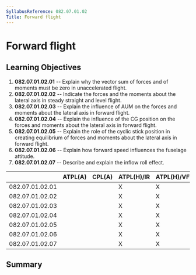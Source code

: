 ```yaml
---
SyllabusReference: 082.07.01.02
Title: Forward flight
---
```


# Forward flight

## Learning Objectives

1.  **082.07.01.02.01** -- Explain why the vector sum of forces and of moments
    must be zero in unaccelerated flight.
2.  **082.07.01.02.02** -- Indicate the forces and the moments about the lateral
    axis in steady straight and level flight.
3.  **082.07.01.02.03** -- Explain the influence of AUM on the forces and moments
    about the lateral axis in forward flight.
4.  **082.07.01.02.04** -- Explain the influence of the CG position on the forces
    and moments about the lateral axis in forward flight.
5.  **082.07.01.02.05** -- Explain the role of the cyclic stick position in
    creating equilibrium of forces and moments about the lateral axis in forward
    flight.
6.  **082.07.01.02.06** -- Explain how forward speed influences the fuselage
    attitude.
7.  **082.07.01.02.07** -- Describe and explain the inflow roll effect.

|                 | ATPL(A) | CPL(A) | ATPL(H)/IR | ATPL(H)/VFR | CPL(H) | IR  | CBIR(A) |
| --------------- | ------- | ------ | ---------- | ----------- | ------ | --- | ------- |
| 082.07.01.02.01 |         |        | X          | X           | X      |     |         |
| 082.07.01.02.02 |         |        | X          | X           | X      |     |         |
| 082.07.01.02.03 |         |        | X          | X           | X      |     |         |
| 082.07.01.02.04 |         |        | X          | X           | X      |     |         |
| 082.07.01.02.05 |         |        | X          | X           | X      |     |         |
| 082.07.01.02.06 |         |        | X          | X           | X      |     |         |
| 082.07.01.02.07 |         |        | X          | X           | X      |     |         |

## Summary
